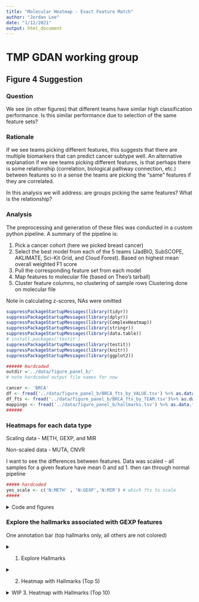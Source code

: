 ```yaml
---
title: "Molecular Heatmap - Exact Feature Match"
author: "Jordan Lee"
date: "1/12/2021"
output: html_document
---
```


# TMP GDAN working group 
## Figure 4 Suggestion

### Question

We see (in other figures) that different teams have similar high classification performance. Is this similar performance due to selection of the same feature sets?

### Rationale

If we see teams picking different features, this suggests that there are multiple biomarkers that can predict cancer subtype well. An alternative explanation if we see teams picking different features, is that perhaps there is some relationship (correlation, biological pathway connection, etc.) between features so in a sense the teams are picking the "same" features if they are correlated.

In this analysis we will address: are groups picking the same features? What is the relationship?


### Analysis

The preprocessing and generation of these files was conducted in a custom python pipeline. A summary of the pipeline is:

1. Pick a cancer cohort (here we picked breast cancer)
2. Select the best model from each of the 5 teams (JadBIO, SubSCOPE, AKLIMATE, Sci-Kit Grid, and Cloud Forest). Based on highest mean overall weighted F1 score
3. Pull the corresponding feature set from each model
4. Map features to molecular file (based on Theo's tarball)
5. Cluster feature columns, no clustering of sample rows Clustering done on molecular file

Note in calculating z-scores, NAs were omitted

```r

suppressPackageStartupMessages(library(tidyr))
suppressPackageStartupMessages(library(dplyr))
suppressPackageStartupMessages(library(ComplexHeatmap))
suppressPackageStartupMessages(library(stringr))
suppressPackageStartupMessages(library(data.table))
# install.packages('testit')
suppressPackageStartupMessages(library(testit))
suppressPackageStartupMessages(library(knitr))
suppressPackageStartupMessages(library(ggplot2))
```

```r
###### Hardcoded 
outdir ='../data/figure_panel_b/'
# note hardcoded output file names for now

cancer <- 'BRCA'
df <- fread('../data/figure_panel_b/BRCA_fts_by_VALUE.tsv') %>% as.data.frame()
df_fts <- fread('../data/figure_panel_b/BRCA_fts_by_TEAM.tsv')%>% as.data.frame()
mappings <- fread('../data/figure_panel_b/hallmarks.tsv') %>% as.data.frame()
######
```

### Heatmaps for each data type

Scaling data - METH, GEXP, and MIR

Non-scaled data - MUTA, CNVR

I want to see the differences between features. Data was scaled - all samples for a given feature have mean 0 and sd 1. then ran through normal pipeline

```r
##### hardcoded
yes_scale <- c('N:METH' , 'N:GEXP','N:MIR') # which fts to scale
#####
```

<details><summary>Code and figures</summary><p>

```r
# Set up saving fig packet
setwd(outdir)
####
# Main
####
pre <- c('N:METH','N:MIR', 'I:CNVR', 'B:MUTA', 'N:GEXP') # GEXP must be last

for (prefix in pre){
  # A. Order by subtype
  df_transform <- df %>% arrange(Labels)
  
  # B. Column annotation
  subtype_ha <- rowAnnotation(
    Subtype = df_transform$Labels, 
    na_col = 'grey', 
    col = list(
      Subtype = c(
      "BRCA_1" = 'saddlebrown',
      "BRCA_2"='firebrick4',
      "BRCA_3"='firebrick3',
      "BRCA_4"='brown1'
      )
    ),
    show_annotation_name = FALSE
  )
  
  # C. Select data type
  df_transform <- df_transform %>%
      select(-Labels) %>%
      select(-all_of(cancer)) %>%
      select(starts_with(prefix))
  mat <- df_transform %>%
      as.matrix() %>%
      t()
  print(prefix)
  n_fts <- nrow(mat)
  print(n_fts)
  
  # 1. Heatmap that applies clustering we want
  #    second heatmap same row/col order but with added annotation bars
  
  # scale if appropriate 
  if (prefix %in% yes_scale){
    mat <- scale(t(mat), center=TRUE, scale=TRUE) #z-scores == each ft row will have mean 0, sd 1. omit NAs
  } else {
    mat <- t(mat) #flip for heatmap looks
  }
  
  fig <- Heatmap(
    mat,
    name = 'first heatmap',
    cluster_rows = FALSE,
    clustering_distance_columns = "euclidean",
    clustering_method_columns = "ward.D",
    cluster_columns = TRUE,
    show_row_names = FALSE,
    show_column_names = FALSE,
    column_title = 'Samples',
    row_title = 'Features',
    right_annotation = subtype_ha
  )
  # draw(fig) # dont need to draw
  
  
  #### 
  # Add team annotation bar
  ####
  # Ordering
  # 1. Get order of features post heatmap clustering
  heatmap_order <- column_order(fig) # index vector
  ftnames_order <- c() # featurename vector
  for (i in heatmap_order){
    add_ft <- colnames(mat)[i]
    ftnames_order <- c(ftnames_order, add_ft)
  }
  # print(ftnames_order)
  # 2. Get new matrix that is ordered by heatmap clustering
  mat2 <- mat[,match(ftnames_order, colnames(mat))]
  
  
  
  # Build annotation bars of teams feature sets. 
  # 1. df of all teams. match ft order in heatmap
  team_df<- df_fts %>% filter(featureID %in% ftnames_order) %>% arrange(match(featureID, ftnames_order))
  # 2. Pull just the team of interest
  jadbio <- team_df %>% pull('gnosis_1_BRCA') %>% as.character()
  cforest <- team_df %>% pull('CF|All_Top 100_BRCA') %>% as.character()
  aklimate <- team_df %>% pull('AKLIMATE_BRCA_reduced_model_1000_feature_set_BRCA') %>% as.character()
  subscope <- team_df %>% pull('nn_jg_2020-03-20_top1kfreq:BRCA_BRCA') %>% as.character()
  skgrid <- team_df %>% pull('fbedeBIC_BRCA') %>% as.character()
  team_list <- HeatmapAnnotation(
    JADBIO = jadbio,
    CForest = cforest,
    AKLIMATE = aklimate,
    SubSCOPE = subscope,
    SKGrid = skgrid,
    col = list(
      JABIO = c('0' = "#333333", '1' = "palevioletred1"),
      CForest =  c('0' = "#333333", '1' = "mediumpurple1"),
      AKLIMATE =  c('0' = "#333333", '1' = "cadetblue1"),
      SubSCOPE =  c('0' = "#333333", '1' = "palegreen2"),
      SKGrid =  c('0' = "#333333", '1' = "rosybrown2")
    ),
    show_legend = FALSE,
    ct= anno_barplot(team_df$Total, bar_width = 1)
  )
  
  # 3. Heatmap
  # Set up saving fig packet
  pdf(paste('ht_base_', unlist(strsplit(prefix, ':'))[2],'.pdf',sep=''), onefile=FALSE)
  fig <- Heatmap(
    mat2, #each col will have mean 0, sd 1
    name = prefix,
    cluster_rows = FALSE,
    clustering_distance_columns = "euclidean",
    clustering_method_columns = "ward.D",
    cluster_columns = TRUE,
    show_row_names = FALSE,
    show_column_names = FALSE,
    column_title = 'Samples',
    row_title = 'Features',
    right_annotation = subtype_ha,
    top_annotation = team_list,
  )
  draw(fig)
  dev.off()
  
  
  #####
  # unit tests
  #####
  # sanity check 1 - that the row orders are the same in the two heatmaps
  assert('Assertion Error: order of feature rows on heatmap and final heatmap not same', colnames(mat2) == ftnames_order)
  # sanity check 2 - directly compare heatmap rows
  heatmap_order <- column_order(fig) # index vector
  ftnames_order2 <- c() # featurename vector
  for (i in heatmap_order){
    add_ft <- colnames(mat2)[i]
    ftnames_order2 <- c(ftnames_order2, add_ft)
  }
  assert('Assertion Error: order of feature rows on heatmap and final heatmap not same', ftnames_order2 == ftnames_order)
  
  print(paste('Distance metric = ', fig@row_dend_param$distance, '. Method = ', fig@row_dend_param$method, sep=' '))
}
```

</details>


### Explore the hallmarks associated with GEXP features

One annotation bar (top hallmarks only, all others are not colored)





<details><summary>1. Explore Hallmarks</summary><p>

```r
# Prep

# look up if in hallmark mappings table
n_hallmarks <- c() # exploratory
pooled_hallmarks <- c() # exploratory
for (feature in ftnames_order){
  # 1. Preprocess - to gene symbol
  GENE <- unlist(strsplit(feature, '::'))[2]
  GENE <- unlist(strsplit(GENE, ':'))[1]
  # 2. Hallmark Mapping
  halls <- mappings[mappings$human_gene_symbol==GENE,]$gs_name %>% as.vector()
  # Multiple Hallmarks
  n_hallmarks <- c(n_hallmarks, length(halls))
  pooled_hallmarks <- c(pooled_hallmarks, halls)
}
```

```r
# How many hallmarks is a feature associated with?
# Set up saving fig packet
setwd(outdir)
pdf(paste('hallmark_fts_', unlist(strsplit(prefix, ':'))[2],'.pdf',sep=''), onefile=FALSE)

df2 <- table(n_hallmarks) %>% as.data.frame()
colnames(df2)<- c('nHallmarks', 'Freq')
ggplot(data=df2, aes(x=nHallmarks, y=Freq, fill='blue')) + 
  geom_bar(stat='identity') +
  geom_text(aes(label=Freq), vjust=-0.3, size=3.5) +
  ggtitle('Histogram - How many hallmarks is a feature associated with?') +
  theme(legend.position = "none")
dev.off()
```

```r
# What hallmarks are fts most often associated with?
# Set up saving fig packet
setwd(outdir)
pdf(paste('hallmark_hist_', unlist(strsplit(prefix, ':'))[2],'.pdf',sep=''), onefile=FALSE)

df2 <- sort(table(pooled_hallmarks), decreasing=T) %>% as.data.frame()
colnames(df2)<- c('Hallmarks', 'Freq')
ggplot(data=df2, aes(x=Hallmarks, y=Freq, fill='blue')) + 
  geom_bar(stat='identity') +
  geom_text(aes(label=Freq), hjust=-0.5, size=1.5) +
  ggtitle('What hallmarks are fts most often associated with') +
  theme(text = element_text(size=6)) +
  theme(legend.position = "none") +
  coord_flip()
dev.off()
```

</details>

<details><summary>2. Heatmap with Hallmarks (Top 5)</summary><p>

```r
####
# function
####
build_hallmark_vect <- function(hallmark, ftnames_order){
  fts_checked <- c() # sanity check
  hallmark_present <- c()
  for (feature in ftnames_order){
    # 1. Preprocess - to gene symbol
    GENE <- unlist(strsplit(feature, '::'))[2]
    GENE <- unlist(strsplit(GENE, ':'))[1]
    
    # 2. Hallmark Mapping
    halls <- mappings[mappings$human_gene_symbol==GENE,]$gs_name %>% as.vector()
    # If hallmark present
    if (hallmark %in% halls){
      i <- match(hallmark, halls)
      hallmark_present <- c(hallmark_present, 1)
      fts_checked <- c(fts_checked, feature)
    }
    else {
      hallmark_present <- c(hallmark_present, 0)
      fts_checked <- c(fts_checked, feature)
    }
  }
  return(hallmark_present)
}
```

```r
# Get top data
hallmark_data <- sort(table(pooled_hallmarks), decreasing=T)

# Find top hallmarks
print('Heatmap below will use these hallmarks (order matches with heatmap)')
top <- hallmark_data[1:5]
print(top)
top <- names(top)
```

#### Need to manually update this code chunk

```r
print('need to manually update this')


gene_set_size <- function(input_hallmark){
  # subset for hallmark rows
  tab<- mappings[mappings['gs_name']==input_hallmark,]
  # count unique gene symbols
  genes <- unique(unlist(tab['human_gene_symbol']))
  return(length(genes))
}

for (h in top){
  print(h)
  print(gene_set_size(h))
}

```


```r
vals_1 <- build_hallmark_vect(top[1],ftnames_order)
vals_2 <- build_hallmark_vect(top[2],ftnames_order)
vals_3 <- build_hallmark_vect(top[3],ftnames_order)
vals_4 <- build_hallmark_vect(top[4],ftnames_order)
vals_5 <- build_hallmark_vect(top[5],ftnames_order)

# Build annotation bars of teams feature sets. 
# 1. df of all teams. match ft order in heatmap
team_df<- df_fts %>% filter(featureID %in% ftnames_order) %>% arrange(match(featureID, ftnames_order))
# 2. Pull just the team of interest
jadbio <- team_df %>% pull('gnosis_1_BRCA') %>% as.character()
cforest <- team_df %>% pull('CF|All_Top 100_BRCA') %>% as.character()
aklimate <- team_df %>% pull('AKLIMATE_BRCA_reduced_model_1000_feature_set_BRCA') %>% as.character()
subscope <- team_df %>% pull('nn_jg_2020-03-20_top1kfreq:BRCA_BRCA') %>% as.character()
skgrid <- team_df %>% pull('fbedeBIC_BRCA') %>% as.character()

# Build annotation
col_annot <- HeatmapAnnotation(
  AKLIMATE = aklimate,
  SubSCOPE = subscope,
  CForest = cforest,
  JADBIO = jadbio,
  SKGrid = skgrid,
  
  ct= anno_barplot(team_df$Total, bar_width = 1),
  
  # TODO need to manually update the name + gene set size of each hallmark name + color pallate
  EstrogrenResponseEarly_200 = vals_1,
  EstrogrenResponseLate_200 = vals_2,
  E2FTargets_200 = vals_3,
  G2MCheckpoint_200 = vals_4,
  MTORC1Signaling_200 = vals_5,  
  
  col = list(
    AKLIMATE =  c('0' = "#333333", '1' = "cadetblue1"),
    SubSCOPE =  c('0' = "#333333", '1' = "palegreen2"),
    CForest =  c('0' = "#333333", '1' = "mediumpurple1"),
    JADBIO = c('0' = "#333333", '1' = "palevioletred1"),
    SKGrid =  c('0' = "#333333", '1' = "rosybrown2"),
    EstrogrenResponseEarly_200 = c('0' = "#333333", '1' = "darkgoldenrod3"),
    EstrogrenResponseLate_200 = c('0' = "#333333", '1' = "darkgoldenrod3"),
    E2FTargets_200 = c('0' = "#333333", '1' = "darkgoldenrod3"),
    G2MCheckpoint_200 = c('0' = "#333333", '1' = "darkgoldenrod3"),
    MTORC1Signaling_200 = c('0' = "#333333", '1' = "darkgoldenrod3")
  ),
  show_legend = FALSE
)

# Plot
fig <- Heatmap(
  mat2, #each col will have mean 0, sd 1
  name = prefix,
  cluster_rows = FALSE,
  cluster_columns = FALSE,
  show_row_names = FALSE,
  show_column_names = FALSE,
  column_title = 'Samples',
  row_title = 'Features',
  right_annotation = subtype_ha,
  bottom_annotation = col_annot
)
# Set up saving fig packet
# setwd(outdir)
# pdf(paste('ht_top5_', unlist(strsplit(prefix, ':'))[2],'.pdf',sep=''), onefile=FALSE)
draw(fig)
# dev.off()
```

</details>

















<details><summary>WIP 3. Heatmap with Hallmarks (Top 10) </summary><p>
 
first set how many hallmarks want. **Note will need to manualy update the `rowAnnotation()` to reflect these n results. currently set to 10**


```r
#### harcoded
how_many_halls <- 10
# TODO update rowAnnotation to auto update with this
#####
```

```r
# Build annot objects for heatmap
color_list <- list() # init
for (i in 1:how_many_halls){
  # 1. Create vectors for each hallmark
  varname <- paste('vals', i, sep='_')
  assign(varname, build_hallmark_vect(names(hallmark_data[i]),ftnames_order))
  
  # 2.  Create color assignments for each hallmark
  varname <- paste('Hallmark', i, sep='_')
  color_list[[varname]] <- c('0' = "white", '1' = "black")
  
  # 3. build last obj type for rowAnnotation()
  # wip, hardcoded below for now
}

# Build heatmap
# TODO loop through to assign these as in #3 above
hall_annot <- HeatmapAnnotation(
  Hallmark_1 = vals_1,
  Hallmark_2 = vals_2,
  Hallmark_3 = vals_3,
  Hallmark_4 = vals_4,
  Hallmark_5 = vals_5,
  Hallmark_6 = vals_6,
  Hallmark_7 = vals_7,
  Hallmark_8 = vals_8,
  Hallmark_9 = vals_9,
  Hallmark_10 = vals_10,
  col = color_list,
  show_legend = FALSE
)

fig <- Heatmap(
  mat2, #each col will have mean 0, sd 1
  name = prefix,
  cluster_rows = FALSE,
  cluster_columns = FALSE,
  show_row_names = FALSE,
  show_column_names = FALSE,
  column_title = 'Samples',
  row_title = 'Features',
  right_annotation = subtype_ha,
  top_annotation = team_list,
  bottom_annotation = hall_annot,
)
# Set up saving fig packet
setwd(outdir)
pdf(paste('ht_top10_', unlist(strsplit(prefix, ':'))[2],'.pdf',sep=''), onefile=FALSE)
draw(fig)
dev.off()
```

</details>
